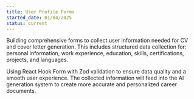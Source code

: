 ```yaml
---
title: User Profile Forms
started_date: 01/04/2025
status: current
---
```


Building comprehensive forms to collect user information needed for CV and cover letter generation. This includes structured data collection for: personal information, work experience, education, skills, certifications, projects, and languages.

Using React Hook Form with Zod validation to ensure data quality and a smooth user experience. The collected information will feed into the AI generation system to create more accurate and personalized career documents. 